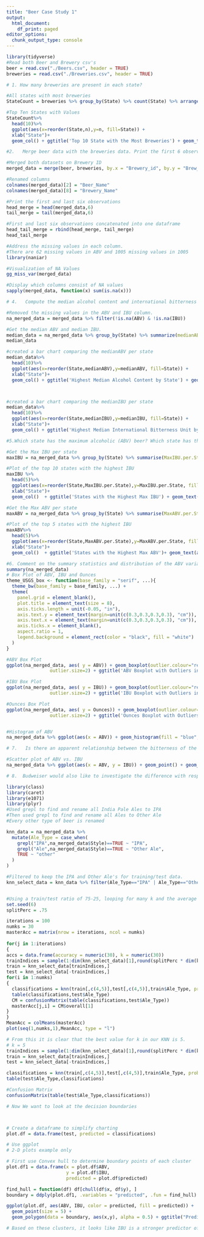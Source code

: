 ```yaml
---
title: "Beer Case Study 1"
output:
  html_document:
    df_print: paged
editor_options:
  chunk_output_type: console
---
```



```r
library(tidyverse)
#Read both Beer and Brewery csv's
beer = read.csv("./Beers.csv", header = TRUE)
breweries = read.csv("./Breweries.csv", header = TRUE)
```


```r
# 1. How many breweries are present in each state?

#All states with most breweries
StateCount = breweries %>% group_by(State) %>% count(State) %>% arrange(desc(n))

#Top Ten States with Values
StateCount%>%
  head(10)%>%
  ggplot(aes(x=reorder(State,n),y=n, fill=State)) +
  xlab("State")+
  geom_col() + ggtitle('Top 10 State with the Most Breweries') + geom_text(aes(label = n), vjust = -0.5) + ylab("Number of Breweries")


```


```r
#2.   Merge beer data with the breweries data. Print the first 6 observations and the last six observations to check the merged file.  (RMD only, this does not need to be included in the presentation or the deck.)

#Merged both datasets on Brewery ID
merged_data = merge(beer, breweries, by.x = "Brewery_id", by.y = "Brew_ID")

#Renamed columns
colnames(merged_data)[2] = "Beer_Name"
colnames(merged_data)[8] = "Brewery_Name"

#Print the first and last six observations
head_merge = head(merged_data,6)
tail_merge = tail(merged_data,6)

#First and last six observations concatenated into one dataframe
head_tail_merge = rbind(head_merge, tail_merge)
head_tail_merge
```

```r
#Address the missing values in each column.
#There are 62 missing values in ABV and 1005 missing values in 1005
library(naniar)

#Visualization of NA Values
gg_miss_var(merged_data)

#Display which columns consist of NA values
sapply(merged_data, function(x) sum(is.na(x)))
```

```r
# 4.   Compute the median alcohol content and international bitterness unit for each state. Plot a bar chart to compare.

#Removed the missing values in the ABV and IBU column.
na_merged_data = merged_data %>% filter(!is.na(ABV) & !is.na(IBU))

#Get the median ABV and median IBU.
median_data = na_merged_data %>% group_by(State) %>% summarize(medianABV = median(ABV), medianIBU = median(IBU))
median_data

#created a bar chart comparing the medianABV per state
median_data%>%
  head(10)%>%
  ggplot(aes(x=reorder(State,medianABV),y=medianABV, fill=State)) +
  xlab("State")+
  geom_col() + ggtitle('Highest Median Alcohol Content by State') + geom_text(aes(label = medianABV), vjust = -0.5) + ylab("Median ABV")



#created a bar chart comparing the medianIBU per state
median_data%>%
  head(10)%>%
  ggplot(aes(x=reorder(State,medianIBU),y=medianIBU, fill=State)) +
  xlab("State")+
  geom_col() + ggtitle('Highest Median International Bitterness Unit by State') + geom_text(aes(label = medianIBU), vjust = -0.5) + ylab("Median IBU")

```

```r
#5.Which state has the maximum alcoholic (ABV) beer? Which state has the most bitter (IBU) beer?

#Get the Max IBU per state
maxIBU = na_merged_data %>% group_by(State) %>% summarise(MaxIBU.per.State = max(IBU)) %>% arrange(desc(MaxIBU.per.State))

#Plot of the top 10 states with the highest IBU
maxIBU %>%
  head(5)%>%
  ggplot(aes(x=reorder(State,MaxIBU.per.State),y=MaxIBU.per.State, fill=State)) +
  xlab("State")+
  geom_col()  + ggtitle('States with the Highest Max IBU') + geom_text(aes(label = MaxIBU.per.State), vjust = -0.5) + ylab("Max IBU")

#Get the Max ABV per state
maxABV = na_merged_data %>% group_by(State) %>% summarise(MaxABV.per.State = max(ABV)) %>% arrange(desc(MaxABV.per.State))

#Plot of the top 5 states with the highest IBU
maxABV%>%
  head(5)%>%
  ggplot(aes(x=reorder(State,MaxABV.per.State),y=MaxABV.per.State, fill=State)) +
  xlab("State")+
  geom_col()  + ggtitle('States with the Highest Max ABV')+ geom_text(aes(label = MaxABV.per.State), vjust = -0.5) + ylab("Max ABV")
```

```r
#6. Comment on the summary statistics and distribution of the ABV variable.
summary(na_merged_data)
# Box Plot of ABV, IBU and Ounces
theme_USGS_box <- function(base_family = "serif", ...){
  theme_bw(base_family = base_family, ...) +
  theme(
    panel.grid = element_blank(),
    plot.title = element_text(size = 8),
    axis.ticks.length = unit(-0.05, "in"),
    axis.text.y = element_text(margin=unit(c(0.3,0.3,0.3,0.3), "cm")),
    axis.text.x = element_text(margin=unit(c(0.3,0.3,0.3,0.3), "cm")),
    axis.ticks.x = element_blank(),
    aspect.ratio = 1,
    legend.background = element_rect(color = "black", fill = "white")
  )
}

#ABV Box Plot
ggplot(na_merged_data, aes( y = ABV)) + geom_boxplot(outlier.colour="red",
                outlier.size=2) + ggtitle('ABV Boxplot with Outliers in Red') + theme_USGS_box()

#IBU Box Plot
ggplot(na_merged_data, aes( y = IBU)) + geom_boxplot(outlier.colour="red",
                outlier.size=2) + ggtitle('IBU Boxplot with Outliers in Red') + theme_USGS_box()

#Ounces Box Plot
ggplot(na_merged_data, aes( y = Ounces)) + geom_boxplot(outlier.colour="red",
                outlier.size=2) + ggtitle('Ounces Boxplot with Outliers in Red') + theme_USGS_box()


#Histogram of ABV
na_merged_data %>% ggplot(aes(x = ABV)) + geom_histogram(fill = "blue", color = "black") + ggtitle('Distribution of ABV Variable')
```


```r
# 7.   Is there an apparent relationship between the bitterness of the beer and its alcoholic content? Draw a scatter plot.  Make your best judgment of a relationship and EXPLAIN your answer.

#Scatter plot of ABV vs. IBU
na_merged_data %>% ggplot(aes(x = ABV, y = IBU)) + geom_point() + geom_smooth(method='lm') + ggtitle('Relationship between ABV and IBU')

```



```r
# 8.  Budweiser would also like to investigate the difference with respect to IBU and ABV between IPAs (India Pale Ales) and other types of Ale (any beer with “Ale” in its name other than IPA).  You decide to use KNN classification to investigate this relationship.  Provide statistical evidence one way or the other. You can of course assume your audience is comfortable with percentages … KNN is very easy to understand conceptually.

library(class)
library(caret)
library(e1071)
library(plyr)
#Used grepl to find and rename all India Pale Ales to IPA
#Then used grepl to find and rename all Ales to Other Ale
#Every other type of beer is renamed

knn_data = na_merged_data %>% 
  mutate(Ale_Type = case_when(
    grepl("IPA",na_merged_data$Style)==TRUE ~ "IPA",
    grepl("Ale",na_merged_data$Style)==TRUE ~ "Other Ale",
    TRUE ~ "other"
  )
)

#Filtered to keep the IPA and Other Ale's for training/test data.
knn_select_data = knn_data %>% filter(Ale_Type=="IPA" | Ale_Type=="Other Ale")


#Using a train/test ratio of 75-25, looping for many k and the average of training/test partitions.
set.seed(6)
splitPerc = .75

iterations = 100
numks = 30
masterAcc = matrix(nrow = iterations, ncol = numks)
  
for(j in 1:iterations)
{
accs = data.frame(accuracy = numeric(30), k = numeric(30))
trainIndices = sample(1:dim(knn_select_data)[1],round(splitPerc * dim(knn_select_data)[1]))
train = knn_select_data[trainIndices,]
test = knn_select_data[-trainIndices,]
for(i in 1:numks)
{
  classifications = knn(train[,c(4,5)],test[,c(4,5)],train$Ale_Type, prob = TRUE, k = i)
  table(classifications,test$Ale_Type)
  CM = confusionMatrix(table(classifications,test$Ale_Type))
  masterAcc[j,i] = CM$overall[1]
}
}
MeanAcc = colMeans(masterAcc)
plot(seq(1,numks,1),MeanAcc, type = "l")

# From this it is clear that the best value for k in our KNN is 5.
# k = 5
trainIndices = sample(1:dim(knn_select_data)[1],round(splitPerc * dim(knn_select_data)[1]))
train = knn_select_data[trainIndices,]
test = knn_select_data[-trainIndices,]

classifications = knn(train[,c(4,5)],test[,c(4,5)],train$Ale_Type, prob = TRUE, k = 5)
table(test$Ale_Type,classifications)

#Confusion Matrix
confusionMatrix(table(test$Ale_Type,classifications))

# Now We want to look at the decision boundaries 



# Create a dataframe to simplify charting
plot.df = data.frame(test, predicted = classifications)

# Use ggplot
# 2-D plots example only

# First use Convex hull to determine boundary points of each cluster
plot.df1 = data.frame(x = plot.df$ABV, 
                      y = plot.df$IBU, 
                      predicted = plot.df$predicted)

find_hull = function(df) df[chull(df$x, df$y), ]
boundary = ddply(plot.df1, .variables = "predicted", .fun = find_hull)

ggplot(plot.df, aes(ABV, IBU, color = predicted, fill = predicted)) + 
  geom_point(size = 5) + 
  geom_polygon(data = boundary, aes(x,y), alpha = 0.5) + ggtitle("Prediction Clusters")

# Based on these clusters, it looks like IBU is a stronger predictor of whether or not an ALE is an IPA or not.  Higher IBU has a very strong chance of being an IPA than higher ABV (which still appears to be a positive relationship, just not as strong).
```

